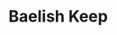 
# Baelish Keep
<ProjectDetails
  floatRight
  region="Vale"
  house="House Baelish"
  type="Tower"
  status="Completed"
  warp="/warp baelishkeep"
  projectLead="Knight_Krawler, Bluecichlid"
  dateStarted="2015-01-15T08:00:00+00:00"
  dateCompleted="2015-01-15T08:00:00+00:00"
/>
